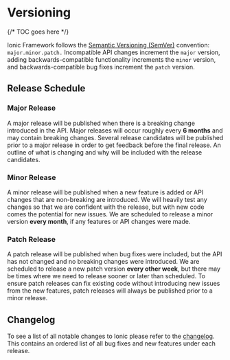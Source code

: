 # Versioning

{/* TOC goes here */}

Ionic Framework follows the <a href="https://semver.org/" target="_blank">Semantic Versioning (SemVer)</a> convention: <code>major.minor.patch.</code> Incompatible API changes increment the <code>major</code> version, adding backwards-compatible functionality increments the <code>minor</code> version, and backwards-compatible bug fixes increment the <code>patch</code> version.

## Release Schedule

### Major Release

A major release will be published when there is a breaking change introduced in the API. Major releases will occur roughly every **6 months** and may contain breaking changes. Several release candidates will be published prior to a major release in order to get feedback before the final release. An outline of what is changing and why will be included with the release candidates.

### Minor Release

A minor release will be published when a new feature is added or API changes that are non-breaking are introduced. We will heavily test any changes so that we are confident with the release, but with new code comes the potential for new issues. We are scheduled to release a minor version **every month**, if any features or API changes were made.

### Patch Release

A patch release will be published when bug fixes were included, but the API has not changed and no breaking changes were introduced. We are scheduled to release a new patch version **every other week**, but there may be times where we need to release sooner or later than scheduled. To ensure patch releases can fix existing code without introducing new issues from the new features, patch releases will always be published prior to a minor release.

## Changelog

To see a list of all notable changes to Ionic please refer to the <a href="https://github.com/ionic-team/ionic/blob/master/CHANGELOG.md" target="_blank">changelog</a>. This contains an ordered
list of all bug fixes and new features under each release.
